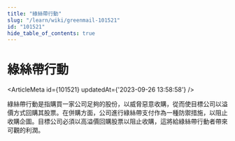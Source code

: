 ```yaml
---
title: "綠絲帶行動"
slug: "/learn/wiki/greenmail-101521"
id: "101521"
hide_table_of_contents: true
---
```



# 綠絲帶行動

<ArticleMeta id={101521} updatedAt={'2023-09-26 13:58:58'} />
<div className='border-solid border-b border-t-0 my-4 border-[var(--ifm-color-gray-300)]' />

綠絲帶行動是指購買一家公司足夠的股份，以威脅惡意收購，從而使目標公司以溢價方式回購其股票。在併購方面，公司進行綠絲帶支付作為一種防禦措施，以阻止收購企圖。目標公司必須以高溢價回購股票以阻止收購，這將給綠絲帶行動者帶來可觀的利潤。
